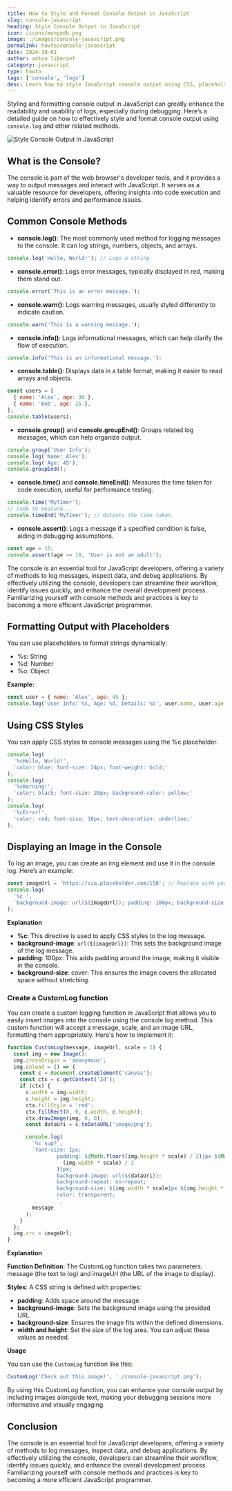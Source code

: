 ```yaml
---
title: How to Style and Format Console Output in JavaScript
slug: console-javascript
heading: Style Console Output in JavaScript
icon: /icons/mongodb.png
image: ./images/console-javascript.png
permalink: howto/console-javascript
date: 2024-10-01
author: anton liberant
category: javascript
type: howto
tags: ['console', 'logs']
desc: Learn how to style JavaScript console output using CSS, placeholders, and advanced logging techniques to boost debugging and improve code readability.
---
```


Styling and formatting console output in JavaScript can greatly enhance the readability and
usability of logs, especially during debugging. Here’s a detailed guide on how to effectively style
and format console output using `console.log` and other related methods.

![Style Console Output in JavaScript](./images/console-javascript.png)

## What is the Console?

The console is part of the web browser's developer tools, and it provides a way to output messages
and interact with JavaScript. It serves as a valuable resource for developers, offering insights
into code execution and helping identify errors and performance issues.

## Common Console Methods

- **console.log()**: The most commonly used method for logging messages to the console. It can log
  strings, numbers, objects, and arrays.

```js
console.log('Hello, World!'); // Logs a string
```

- **console.error()**: Logs error messages, typically displayed in red, making them stand out.

```js
console.error('This is an error message.');
```

- **console.warn()**: Logs warning messages, usually styled differently to indicate caution.

```js
console.warn('This is a warning message.');
```

- **console.info()**: Logs informational messages, which can help clarify the flow of execution.

```js
console.info('This is an informational message.');
```

- **console.table()**: Displays data in a table format, making it easier to read arrays and objects.

```js
const users = [
  { name: 'Alex', age: 30 },
  { name: 'Bob', age: 25 },
];
console.table(users);
```

- **console.group()** and **console.groupEnd()**: Groups related log messages, which can help
  organize output.

```js
console.group('User Info');
console.log('Name: Alex');
console.log('Age: 45');
console.groupEnd();
```

- **console.time()** and **console.timeEnd()**: Measures the time taken for code execution, useful
  for performance testing.

```js
console.time('MyTimer');
// Code to measure...
console.timeEnd('MyTimer'); // Outputs the time taken
```

- **console.assert()**: Logs a message if a specified condition is false, aiding in debugging
  assumptions.

```js
const age = 15;
console.assert(age >= 18, 'User is not an adult');
```

The console is an essential tool for JavaScript developers, offering a variety of methods to log
messages, inspect data, and debug applications. By effectively utilizing the console, developers can
streamline their workflow, identify issues quickly, and enhance the overall development process.
Familiarizing yourself with console methods and practices is key to becoming a more efficient
JavaScript programmer.

## Formatting Output with Placeholders

You can use placeholders to format strings dynamically:

- %s: String
- %d: Number
- %o: Object

**Example:**

```js
const user = { name: 'Alex', age: 45 };
console.log('User Info: %s, Age: %d, Details: %o', user.name, user.age, user);
```

## Using CSS Styles

You can apply CSS styles to console messages using the %c placeholder.

```js
console.log(
  '%cHello, World!',
  'color: blue; font-size: 24px; font-weight: bold;'
);
console.log(
  '%cWarning!',
  'color: black; font-size: 20px; background-color: yellow;'
);
console.log(
  '%cError!',
  'color: red; font-size: 16px; text-decoration: underline;'
);
```

## Displaying an Image in the Console

To log an image, you can create an img element and use it in the console log. Here’s an example:

```js
const imageUrl = 'https://via.placeholder.com/150'; // Replace with your image URL
console.log(
  '%c ',
  `background-image: url(${imageUrl}); padding: 100px; background-size: cover;`
);
```

**Explanation**

- **%c**: This directive is used to apply CSS styles to the log message.
- **background-image**: `url(${imageUrl})`: This sets the background image of the log message.
- **padding**: 100px: This adds padding around the image, making it visible in the console.
- **background-size**: cover: This ensures the image covers the allocated space without stretching.

### Create a CustomLog function

You can create a custom logging function in JavaScript that allows you to easily insert images into
the console using the console.log method. This custom function will accept a message, scale, and an
image URL, formatting them appropriately. Here's how to implement it:

```js
function CustomLog(message, imageUrl, scale = 1) {
  const img = new Image();
  img.crossOrigin = 'anonymous';
  img.onload = () => {
    const c = document.createElement('canvas');
    const ctx = c.getContext('2d');
    if (ctx) {
      c.width = img.width;
      c.height = img.height;
      ctx.fillStyle = 'red';
      ctx.fillRect(0, 0, c.width, c.height);
      ctx.drawImage(img, 0, 0);
      const dataUri = c.toDataURL('image/png');

      console.log(
        `%c sup?`,
        `font-size: 1px;
                padding: ${Math.floor((img.height * scale) / 2)}px ${Math.floor(
                  (img.width * scale) / 2
                )}px;
                background-image: url(${dataUri});
                background-repeat: no-repeat;
                background-size: ${img.width * scale}px ${img.height * scale}px;
                color: transparent;
                `,
        message
      );
    }
  };
  img.src = imageUrl;
}
```

**Explanation**

**Function Definition**: The CustomLog function takes two parameters: message (the text to log) and
imageUrl (the URL of the image to display).

**Styles**: A CSS string is defined with properties:

- **padding**: Adds space around the message.
- **background-image**: Sets the background image using the provided URL.
- **background-size**: Ensures the image fits within the defined dimensions.
- **width and height**: Set the size of the log area. You can adjust these values as needed.

**Usage**

You can use the `CustomLog` function like this:

```js
CustomLog('Check out this image!', './console-javascript.png');
```

By using this CustomLog function, you can enhance your console output by including images alongside
text, making your debugging sessions more informative and visually engaging.

## Conclusion

The console is an essential tool for JavaScript developers, offering a variety of methods to log
messages, inspect data, and debug applications. By effectively utilizing the console, developers can
streamline their workflow, identify issues quickly, and enhance the overall development process.
Familiarizing yourself with console methods and practices is key to becoming a more efficient
JavaScript programmer.
